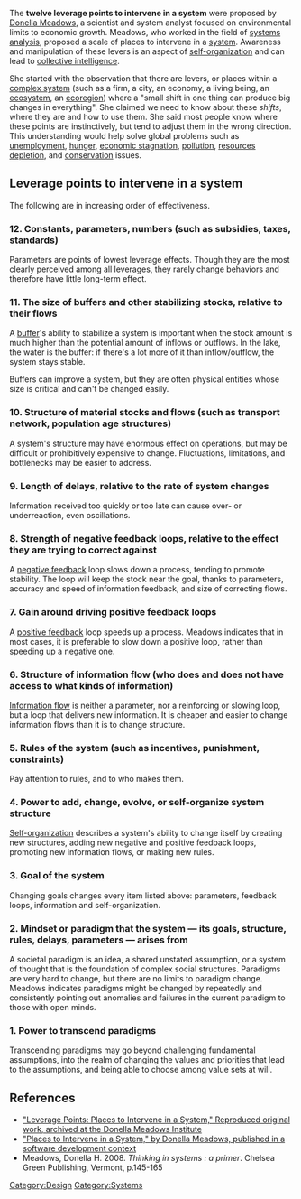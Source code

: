 The '''twelve leverage points to intervene in a system''' were proposed by [[Donella Meadows]], a scientist and system analyst focused on environmental limits to economic growth. Meadows, who worked in the field of [[systems analysis]], proposed a scale of places to intervene in a [[system]]. Awareness and manipulation of these levers is an aspect of [[self-organization]] and can lead to [[collective intelligence]].

She started with the observation that there are levers, or places within a [[complex system]] (such as a firm, a city, an economy, a living being, an [[ecosystem]], an [[ecoregion]]) where a "small shift in one thing can produce big changes in everything". She claimed we need to know about these ''shifts'', where they are and how to use them. She said most people know where these points are instinctively, but tend to adjust them in the wrong direction. This understanding would help solve global problems such as [[unemployment]], [[hunger]], [[economic stagnation]], [[pollution]], [[resources depletion]], and [[conservation]] issues.

==Leverage points to intervene in a system==
The following are in increasing order of effectiveness.
=== 12. Constants, parameters, numbers (such as subsidies, taxes, standards) ===

Parameters are points of lowest leverage effects. Though they are the most clearly perceived among all leverages, they rarely change behaviors and therefore have little long-term effect.

=== 11. The size of buffers and other stabilizing stocks, relative to their flows ===

A [[wiktionary:Buffer|buffer]]'s ability to stabilize a system is important when the stock amount is much higher than the potential amount of inflows or outflows.  In the lake, the water is the buffer:  if there's a lot more of it than inflow/outflow, the system stays stable.

Buffers can improve a system, but they are often physical entities whose size is critical and can't be changed easily.

=== 10. Structure of material stocks and flows (such as transport network, population age structures)===

A system's structure may have enormous effect on operations, but may be difficult or prohibitively expensive to change. Fluctuations, limitations, and bottlenecks may be easier to address.

=== 9. Length of delays, relative to the rate of system changes ===

Information received too quickly or too late can cause over- or underreaction, even oscillations. 

=== 8. Strength of negative feedback loops, relative to the effect they are trying to correct against===

A [[negative feedback]] loop slows down a process, tending to promote stability. The loop will keep the stock near the goal, thanks to parameters, accuracy and speed of information feedback, and size of correcting flows.

=== 7. Gain around driving positive feedback loops===

A [[positive feedback]] loop speeds up a process. Meadows indicates that in most cases, it is preferable to slow down a positive loop, rather than speeding up a negative one.

=== 6. Structure of information flow (who does and does not have access to what kinds of information)===

[[Information flow (disambiguation)|Information flow]] is neither a parameter, nor a reinforcing or slowing loop, but a loop that delivers new information. It is cheaper and easier to change information flows than it is to change structure.

=== 5. Rules of the system (such as incentives, punishment, constraints)===

Pay attention to rules, and to who makes them.

=== 4. Power to add, change, evolve, or self-organize system structure===

[[Self-organization]] describes a system's ability to change itself by creating new structures, adding new negative and positive feedback loops, promoting new information flows, or making new rules.

=== 3. Goal of the system ===
Changing goals changes every item listed above: parameters, feedback loops, information and self-organization.

=== 2. Mindset or paradigm that the system &mdash; its goals, structure, rules, delays, parameters &mdash; arises from ===

A societal paradigm is an idea, a shared unstated assumption, or a system of thought that is the foundation of complex social structures. Paradigms are very hard to change, but there are no limits to paradigm change. Meadows indicates paradigms might be changed by repeatedly and consistently pointing out anomalies and failures in the current paradigm to those with open minds.

=== 1. Power to transcend paradigms===

Transcending paradigms may go beyond challenging fundamental assumptions, into the realm of changing the values and priorities that lead to the assumptions, and being able to choose among value sets at will.   

==References==
{{reflist}}
*[http://www.donellameadows.org/archives/leverage-points-places-to-intervene-in-a-system/ "Leverage Points: Places to Intervene in a System," Reproduced original work, archived at the Donella Meadows Institute]
*[http://www.developerdotstar.com/mag/articles/places_intervene_system.html "Places to Intervene in a System," by Donella Meadows, published in a software development context]
*Meadows, Donella H. 2008. ''Thinking in systems : a primer''. Chelsea Green Publishing, Vermont, p.145-165

{{attrib wikipedia|Twelve leverage points}}

[[Category:Design]]
[[Category:Systems]]
